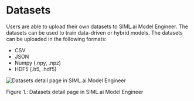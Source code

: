 # Datasets

Users are able to upload their own datasets to SIML.ai Model Engineer. The datasets can be used to train data-driven or 
hybrid models. The datasets can be uploaded in the following formats:
- CSV
- JSON
- Numpy (.npy, .npz)
- HDF5 (.h5, .hdf5)

![Datasets detail page in SIML.ai Model Engineer](/img/datasets-list.jpeg)
<figcaption style={{ textAlign: "center", fontSize: "0.7rem", marginBottom: "1rem" }}>
    Figure 1.: Datasets detail page in SIML.ai Model Engineer
</figcaption>